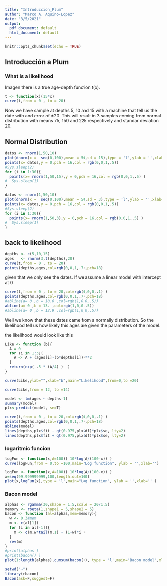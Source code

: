 ```yaml
---
title: "Introduccion_Plum"
author: "Marco A. Aquino-Lopez"
date: "3/5/2021"
output:
  pdf_document: default
  html_document: default
---
```


```r
knitr::opts_chunk$set(echo = TRUE)
```

## Introducción a Plum

### What is a likelihood

Imagen there is a true age-depth function $t(x)$. 

```r
t <- function(x)(15*x)
curve(t,from = 0 , to = 20)
```
Now we have sample at depths $5$, $10$ and $15$ with a machine that tell us the date with and error of $\pm 20$. This will result in  3 samples coming from normal distribution with means $75$, $150$ and $225$ respectively and standar deviation $20$.


## Normal Distribution

```r
datos <- rnorm(1,50,10)
plot(dnorm(x =  seq(0,100),mean = 50,sd = 15),type = 'l',ylab = '',xlab='',main = "Normal Distribution")
points(x= datos,y = 0,pch = 16,col = rgb(0,0,1,.5))
#Sys.sleep(2)
for (i in 1:30){
  points(x= rnorm(1,50,15),y = 0,pch = 16,col = rgb(0,0,1,.5) )
#  Sys.sleep(1)
}

```

```r
datos <- rnorm(1,50,10)
plot(dnorm(x =  seq(0,100),mean = 50,sd = 3),type = 'l',ylab = '',xlab='',main = "Normal Distribution")
points(x= datos,y = 0,pch = 16,col = rgb(0,0,1,.5))
#Sys.sleep(2)
for (i in 1:30){
  points(x= rnorm(1,50,3),y = 0,pch = 16,col = rgb(0,0,1,.5) )
#  Sys.sleep(1)
}
```

## back to likelihood
```r
depths <- c(5,10,15)
ages   <- rnorm(3,t(depths),20)
curve(t,from = 0 , to = 20)
points(depths,ages,col=rgb(0,0,1,.7),pch=18)
```

given that we only see the dates.
If we assume a linear model with intercept at 0

```r
curve(t,from = 0 , to = 20,col=rgb(0,0,0,.1) )
points(depths,ages,col=rgb(0,0,1,.7),pch=18)
#abline(a= 0 ,b = 10.6 ,col=rgb(1,0,0,.5))
abline(a= 0 ,b = 13. ,col=rgb(1,0,0,.5))
#abline(a= 0 ,b = 12.9 ,col=rgb(1,0,0,.5))
```
Well we know that these dates came from a normally distribution. So the likelihood tell us how likely this ages are given the parameters of the model.

the likelihood would look like this

```r
Like <- function (b){
  A = 0
  for (i in 1:3){
    A <- A + (ages[i]-(b*depths[i]))**2
  }
  return(exp(-.5 * (A/4) )  )
}

curve(Like,ylab="",xlab="b",main="Likelihood",from=0,to =20)
```
```r
curve(Like,from = 12, to =14)
```


```r
model <- lm(ages ~ depths-1)
summary(model)
plx<-predict(model, se=T)

curve(t,from = 0 , to = 20,col=rgb(0,0,0,.1) )
points(depths,ages,col=rgb(0,0,1,.7),pch=18)
abline(model)
lines(depths,plx$fit - qt(0.975,plx$df)*plx$se, lty=2)
lines(depths,plx$fit + qt(0.975,plx$df)*plx$se, lty=2)
```


### logaritmic funcion

```r
logFun <- function(x,A=100)( 10*log(A/(100-x)) )
curve(logFun,from = 0,to =100,main="Log function", ylab = '',xlab='')
```

```r
logFun <- function(x,A=100)( 10*log(A/(100-x)) )
x=seq(99.999999999,100,length.out=100)
plot(x,logFun(x),type = 'l',main="Log function", ylab = '',xlab='' )
```



### Bacon model

```r
alphas <- rgamma(30,shape = 1.5,scale = 20/1.5)
memory <- rbeta(1,shape1 = 5,shape2 = 5)
bacon <- function (al=alphas,mem=memory){
  w <- 0.3#mem
  m <- c(al[1])
  for (i in al[-1]){
    m <- c(m,w*tail(m,1) + (1-w)*i )
  }
  rev(m) 
}
#print(alphas )
#print(bacon() )
plot(1:length(alphas),cumsum(bacon()), type = 'l',main="Bacon model",xlab = "depth",ylab = "age")

```


```r
setwd("~")
library(rbacon)
Bacon(ask=F,suggest=F)
```
#############
#############
#############








